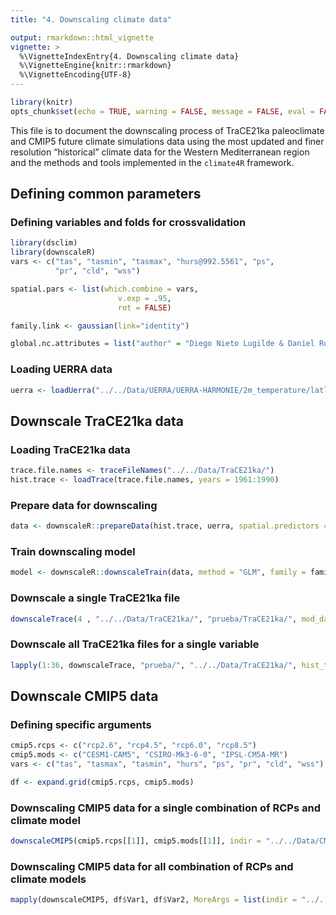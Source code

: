 ```yaml
---
title: "4. Downscaling climate data"

output: rmarkdown::html_vignette
vignette: >
  %\VignetteIndexEntry{4. Downscaling climate data} 
  %\VignetteEngine{knitr::rmarkdown}
  %\VignetteEncoding{UTF-8}
---
```


```r
library(knitr)
opts_chunk$set(echo = TRUE, warning = FALSE, message = FALSE, eval = FALSE)
```

This file is to document the downscaling process of TraCE21ka paleoclimate and CMIP5 future climate simulations data using the most updated and finer resolution "historical" climate data for the Western Mediterranean region and the methods and tools implemented in the `climate4R` framework.

## Defining common parameters 

### Defining variables and folds for crossvalidation

```r
library(dsclim)
library(downscaleR)
vars <- c("tas", "tasmin", "tasmax", "hurs@992.5561", "ps",
          "pr", "cld", "wss")

spatial.pars <- list(which.combine = vars,
                        v.exp = .95,
                        rot = FALSE)

family.link <- gaussian(link="identity")

global.nc.attributes = list("author" = "Diego Nieto Lugilde & Daniel Romera Romera", "institution" = "Universidad de Cordoba", "email" = "bv2nilud@uco.es")
```

### Loading UERRA data

```r
uerra <- loadUerra("../../Data/UERRA/UERRA-HARMONIE/2m_temperature/latlon/1961-90_2m_temperature.nc", "tas")
```

## Downscale TraCE21ka data

### Loading TraCE21ka data

```r
trace.file.names <- traceFileNames("../../Data/TraCE21ka/")
hist.trace <- loadTrace(trace.file.names, years = 1961:1990)
```

### Prepare data for downscaling 

```r
data <- downscaleR::prepareData(hist.trace, uerra, spatial.predictors = spatial.pars)
```

### Train downscaling model

```r
model <- downscaleR::downscaleTrain(data, method = "GLM", family = family.link, predict = TRUE)
```

### Downscale a single TraCE21ka file

```r
downscaleTrace(4 , "../../Data/TraCE21ka/", "prueba/TraCE21ka/", mod_data = data, model = model, global_nc_attributes = global.nc.attributes)
```

### Downscale all TraCE21ka files for a single variable

```r
lapply(1:36, downscaleTrace, "prueba/", "../../Data/TraCE21ka/", hist_trace = hist.trace, mod_data = data, model = model, global_nc_attributes = global.nc.attributes)
```

## Downscale CMIP5 data

### Defining specific arguments 

```r
cmip5.rcps <- c("rcp2.6", "rcp4.5", "rcp6.0", "rcp8.5")
cmip5.mods <- c("CESM1-CAM5", "CSIRO-Mk3-6-0", "IPSL-CM5A-MR")
vars <- c("tas", "tasmax", "tasmin", "hurs", "ps", "pr", "cld", "wss")

df <- expand.grid(cmip5.rcps, cmip5.mods)
```

### Downscaling CMIP5 data for a single combination of RCPs and climate model

```r
downscaleCMIP5(cmip5.rcps[[1]], cmip5.mods[[1]], indir = "../../Data/CMIP5/", uerra, outdir = "prueba/CMIP5/", method = "GLM", family_link = "gaussian", spatial_pars = spatial.pars, global_nc_attributes = global.nc.attributes)
```

### Downscaling CMIP5 data for all combination of RCPs and climate models

```r
mapply(downscaleCMIP5, df$Var1, df$Var2, MoreArgs = list(indir = "../../Data/CMIP5/", uerra = uerra, outdir = "prueba/CMIP5/", method = "GLM", family_link = "gaussian", spatial_pars = spatial.pars, global_nc_attributes = global.nc.attributes))
```

<!-- ![Bias summary histograms](figures/a3/a3_val_summary_histograms.png) -->
